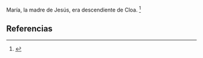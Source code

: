 María, la madre de Jesús, era descendiente de Cloa. <ref name="n0">{{lib|LU|122|1|2}}</ref> 

== Referencias ==

<references/>

